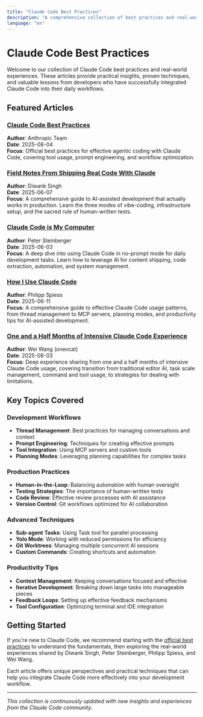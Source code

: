 ```yaml
---
title: "Claude Code Best Practices"
description: "A comprehensive collection of best practices and real-world experiences with Claude Code for AI-assisted development."
language: "en"
---
```


# Claude Code Best Practices

Welcome to our collection of Claude Code best practices and real-world experiences. These articles provide practical insights, proven techniques, and valuable lessons from developers who have successfully integrated Claude Code into their daily workflows.

## Featured Articles

### [Claude Code Best Practices](/docs/en/best-practices/claude-code-best-practices)
**Author**: Anthropic Team  
**Date**: 2025-08-04  
**Focus**: Official best practices for effective agentic coding with Claude Code, covering tool usage, prompt engineering, and workflow optimization.

### [Field Notes From Shipping Real Code With Claude](/docs/en/best-practices/field-notes-shipping-real-code-claude)
**Author**: Diwank Singh  
**Date**: 2025-06-07  
**Focus**: A comprehensive guide to AI-assisted development that actually works in production. Learn the three modes of vibe-coding, infrastructure setup, and the sacred rule of human-written tests.

### [Claude Code is My Computer](/docs/en/best-practices/claude-code-is-my-computer)
**Author**: Peter Steinberger  
**Date**: 2025-06-03  
**Focus**: A deep dive into using Claude Code in no-prompt mode for daily development tasks. Learn how to leverage AI for content shipping, code extraction, automation, and system management.

### [How I Use Claude Code](/docs/en/best-practices/how-i-use-claude-code)
**Author**: Philipp Spiess  
**Date**: 2025-06-11  
**Focus**: A comprehensive guide to effective Claude Code usage patterns, from thread management to MCP servers, planning modes, and productivity tips for AI-assisted development.

### [One and a Half Months of Intensive Claude Code Experience](/docs/en/best-practices/onevcat-claude-code-experience)
**Author**: Wei Wang (onevcat)  
**Date**: 2025-08-03  
**Focus**: Deep experience sharing from one and a half months of intensive Claude Code usage, covering transition from traditional editor AI, task scale management, command and tool usage, to strategies for dealing with limitations.

## Key Topics Covered

### Development Workflows
- **Thread Management**: Best practices for managing conversations and context
- **Prompt Engineering**: Techniques for creating effective prompts
- **Tool Integration**: Using MCP servers and custom tools
- **Planning Modes**: Leveraging planning capabilities for complex tasks

### Production Practices
- **Human-in-the-Loop**: Balancing automation with human oversight
- **Testing Strategies**: The importance of human-written tests
- **Code Review**: Effective review processes with AI assistance
- **Version Control**: Git workflows optimized for AI collaboration

### Advanced Techniques
- **Sub-agent Tasks**: Using Task tool for parallel processing
- **Yolo Mode**: Working with reduced permissions for efficiency
- **Git Worktrees**: Managing multiple concurrent AI sessions
- **Custom Commands**: Creating shortcuts and automation

### Productivity Tips
- **Context Management**: Keeping conversations focused and effective
- **Iterative Development**: Breaking down large tasks into manageable pieces
- **Feedback Loops**: Setting up effective feedback mechanisms
- **Tool Configuration**: Optimizing terminal and IDE integration

## Getting Started

If you're new to Claude Code, we recommend starting with the [official best practices](/docs/en/best-practices/claude-code-best-practices) to understand the fundamentals, then exploring the real-world experiences shared by Diwank Singh, Peter Steinberger, Philipp Spiess, and Wei Wang.

Each article offers unique perspectives and practical techniques that can help you integrate Claude Code more effectively into your development workflow.

---

*This collection is continuously updated with new insights and experiences from the Claude Code community.* 